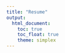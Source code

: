 ```yaml
---
title: "Resume"
output: 
  html_document:
    toc: true
    toc_float: true
    theme: simplex 
---
```


